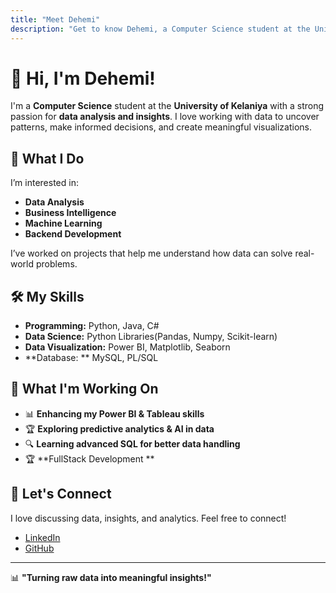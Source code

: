 ```yaml
---
title: "Meet Dehemi"
description: "Get to know Dehemi, a Computer Science student at the University of Kelaniya."
---
```


# 👋 Hi, I'm Dehemi!  

I'm a **Computer Science** student at the **University of Kelaniya** with a strong passion for **data analysis and insights**. I love working with data to uncover patterns, make informed decisions, and create meaningful visualizations.  

## 🚀 What I Do  

I’m interested in:  
- **Data Analysis**  
- **Business Intelligence**  
- **Machine Learning**
- **Backend Development**  

I’ve worked on projects that help me understand how data can solve real-world problems.

## 🛠️ My Skills  
 
- **Programming:** Python, Java, C#  
- **Data Science:** Python Libraries(Pandas, Numpy, Scikit-learn) 
- **Data Visualization:** Power BI, Matplotlib, Seaborn  
- **Database: ** MySQL, PL/SQL

## 📌 What I'm Working On  

- 📊 **Enhancing my Power BI & Tableau skills**  
- 🏆 **Exploring predictive analytics & AI in data**  
- 🔍 **Learning advanced SQL for better data handling**  
- 🏆 **FullStack Development **

## 📢 Let's Connect  

I love discussing data, insights, and analytics. Feel free to connect!   

- [LinkedIn](https://www.linkedin.com/in/dehemi-w-80a191246/)  
- [GitHub](https://github.com/dehemiweerakoon)   

---

📊 **"Turning raw data into meaningful insights!"**   
